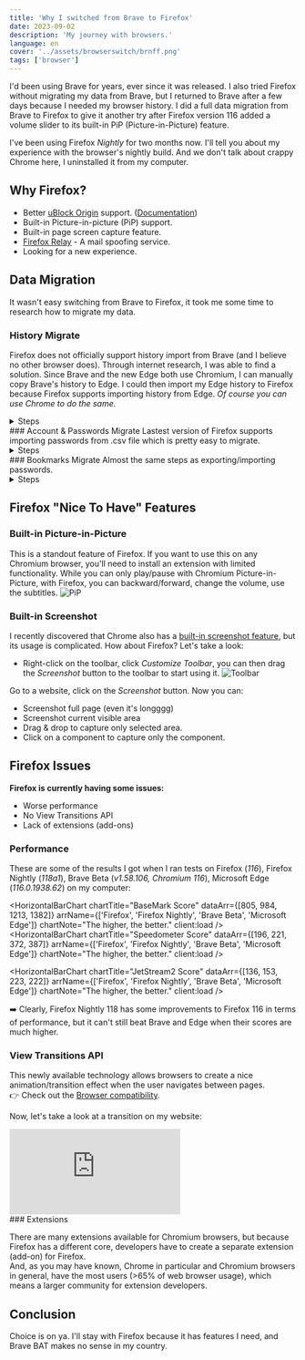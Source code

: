 ```yaml
---
title: 'Why I switched from Brave to Firefox'
date: 2023-09-02
description: 'My journey with browsers.'
language: en
cover: '../assets/browserswitch/brnff.png'
tags: ['browser']
---
```



I'd been using Brave for years, ever since it was released. I also tried Firefox without migrating my data from Brave, but I returned to Brave after a few days because I needed my browser history. I did a full data migration from Brave to Firefox to give it another try after Firefox version 116 added a volume slider to its built-in PiP (Picture-in-Picture) feature.

I've been using Firefox _Nightly_ for two months now. I'll tell you about my experience with the browser's nightly build. And we don't talk about crappy Chrome here, I uninstalled it from my computer.

## Why Firefox?

-  Better [uBlock Origin](https://github.com/gorhill/uBlock) support. ([Documentation](https://github.com/gorhill/uBlock/wiki/uBlock-Origin-works-best-on-Firefox))
-  Built-in Picture-in-picture (PiP) support.
-  Built-in page screen capture feature.
-  [Firefox Relay](https://relay.firefox.com/) - A mail spoofing service.
-  Looking for a new experience.

## Data Migration

It wasn't easy switching from Brave to Firefox, it took me some time to research how to migrate my data.

### History Migrate

Firefox does not officially support history import from Brave (and I believe no other browser does). Through internet research, I was able to find a solution. Since Brave and the new Edge both use Chromium, I can manually copy Brave's history to Edge. I could then import my Edge history to Firefox because Firefox supports importing history from Edge. _Of course you can use Chrome to do the same._

<details>
   <summary class="text-xl font-bold hover:underline hover:cursor-pointer w-fit">Steps</summary>

      **Step 1: Copy Brave's history to Edge/Chrome.**
      - Open _Run_: <kbd class="kbd text-base-content">Windows ⌘</kbd> + <kbd class="kbd text-base-content">R</kbd>
      - Type: `%appdata%` then press OK
      ![Run window.](../assets/browserswitch/runwindow.webp)
      - A new File Explorer open, if you're in the _Roaming_ folder, click _AppData_ then go to _Local_ folder.
      ![Roaming](../assets/browserswitch/roaming.webp)
      - Open _BraveSoftware_ > _Brave_Browser_ (_Brave_Browser-Beta_ if you're using Beta) > _User Data_
      - Copy `History` and `History-journal` file
      ![History Files](../assets/browserswitch/historyfile.webp)
      - Now go back to _Local_ folder, go to _Edge_ (Chromium Edge) User Data folder: _Microsoft_ > _Edge_ > _User Data_ then paste the copied history files.

      **Step 2: Import Edge's history to Firefox.**
      - Open _Firefox_ > _Settings_ > _General_ > _Import Browser Data_ > _Import Data_ > Select _Microsoft Edge - Profile_, tick _Select All_ option > Import.

</details>
### Account & Passwords Migrate
Lastest version of Firefox supports importing passwords from .csv file which is pretty easy to migrate.
    
<details>
   <summary class="text-xl font-bold hover:underline hover:cursor-pointer w-fit">Steps</summary>

      **Step 1: Export Brave passwords.**
      - Open _Brave_ > _Settings_ > _Autofill & Passwords_, at the _Saved Passwords_ section click <kbd class="kbd text-base-content">⫶</kbd> then click `Export Passwords`

      **Step 2: Import passwords file to Firefox.**
      - Open _Firefox_ > <kbd class="kbd text-base-content">☰</kbd> _Menu_  > _Passwords_ > <kbd class='kbd'>⋯</kbd> _Options_ > _Import from a File..._ > Select exported `Passwords.csv`

     > Remember to delete the `Passwords.csv` file.

</details>
### Bookmarks Migrate
Almost the same steps as exporting/importing passwords.

<details>
   <summary class="text-xl font-bold hover:underline hover:cursor-pointer w-fit">Steps</summary>

      **Step 1: Export Brave bookmarks.**
      - Open _Brave_ > <kbd class="kbd text-base-content">Ctrl</kbd> + <kbd class="kbd text-base-content">Shift</kbd> + <kbd class="kbd text-base-content">O</kbd> > <kbd class='kbd'>⋯</kbd> _Options_ > _Export Bookmarks_

      **Step 2: Import bookmarks file in Firefox.**
      - Open _Firefox_ > <kbd class="kbd text-base-content">Ctrl</kbd> + <kbd class="kbd text-base-content">Shift</kbd> + <kbd class="kbd text-base-content">O</kbd> > <kbd class='kbd'>⋯</kbd> _Options_ > _Import and Backup_ > _Import Bookmarks from HTML..._ > Select exported `Bookmarks.html`

</details>

## Firefox "Nice To Have" Features

### Built-in Picture-in-Picture

This is a standout feature of Firefox. If you want to use this on any Chromium browser, you'll need to install an extension with limited functionality.
While you can only play/pause with Chromium Picture-in-Picture, with Firefox, you can backward/forward, change the volume, use the subtitles.
![PiP](../assets/browserswitch/PiP.webp)

### Built-in Screenshot

I recently discovered that Chrome also has a [built-in screenshot feature](https://zapier.com/blog/full-page-screenshots-in-chrome/), but its usage is complicated. How about Firefox? Let's take a look:

-  Right-click on the toolbar, click _Customize Toolbar_, you can then drag the _Screenshot_ button to the toolbar to start using it.
   ![Toolbar](../assets/browserswitch/ToolbarMag.webp)

Go to a website, click on the _Screenshot_ button. Now you can:

-  Screenshot full page (even it's longggg)
-  Screenshot current visible area
-  Drag & drop to capture only selected area.
-  Click on a component to capture only the component.

## Firefox Issues

**Firefox is currently having some issues:**

-  Worse performance
-  No View Transitions API
-  Lack of extensions (add-ons)

### Performance

These are some of the results I got when I ran tests on Firefox (_116_), Firefox Nightly (_118a1_), Brave Beta (_v1.58.106, Chromium 116_), Microsoft Edge (_116.0.1938.62_) on my computer:

<HorizontalBarChart
   chartTitle="BaseMark Score"
   dataArr={[805, 984, 1213, 1382]}
   arrName={['Firefox', 'Firefox Nightly', 'Brave Beta', 'Microsoft Edge']}
   chartNote="The higher, the better."
   client:load
/>
<br />
<HorizontalBarChart
   chartTitle="Speedometer Score"
   dataArr={[196, 221, 372, 387]}
   arrName={['Firefox', 'Firefox Nightly', 'Brave Beta', 'Microsoft Edge']}
   chartNote="The higher, the better."
   client:load
/>
<br />

<HorizontalBarChart
   chartTitle="JetStream2 Score"
   dataArr={[136, 153, 223, 222]}
   arrName={['Firefox', 'Firefox Nightly', 'Brave Beta', 'Microsoft Edge']}
   chartNote="The higher, the better."
   client:load
/>

➡️ Clearly, Firefox Nightly 118 has some improvements to Firefox 116 in terms of performance, but it can't still beat Brave and Edge when their scores are much higher.

### View Transitions API

This newly available technology allows browsers to create a nice animation/transition effect when the user navigates between pages.\
👉 Check out the [Browser compatibility](https://developer.mozilla.org/en-US/docs/Web/API/View_Transitions_API#browser_compatibility).

Now, let's take a look at a transition on my website:

<div class="relative h-0 pb-[56.25%]">
   <iframe
      src="https://jumpshare.com/embed/rXZfxb3qJogK6gbeYDGN"
      frameborder="0"
      webkitallowfullscreen
      mozallowfullscreen
      allowfullscreen
      class="absolute left-0 top-0 h-full w-full"></iframe>
</div>
### Extensions

There are many extensions available for Chromium browsers, but because Firefox has a different core, developers have to create a separate extension (add-on) for Firefox.\
And, as you may have known, Chrome in particular and Chromium browsers in general, have the most users (>65% of web browser usage), which means a larger community for extension developers.

## Conclusion

Choice is on ya. I'll stay with Firefox because it has features I need, and Brave BAT makes no sense in my country.
